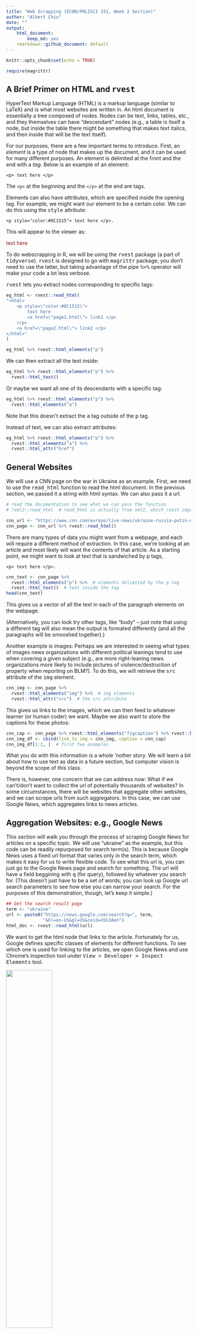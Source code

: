 ```yaml
---
title: "Web Scrapping (ECON/POLISCI 151, Week 2 Section)"
author: "Albert Chiu"
date: ""
output:
    html_document: 
        keep_md: yes
    rmarkdown::github_document: default
---
```


```r
knitr::opts_chunk$set(echo = TRUE)

require(magrittr)
```

## A Brief Primer on HTML and <tt>rvest</tt>
HyperText Markup Language (HTML) is a markup language (similar to LaTeX) and is what most websites are written in. An html document is essentially a tree composed of nodes. Nodes can be text, links, tables, etc., and they themselves can have "descendant" nodes (e.g., a table is itself a node, but inside the table there might be something that makes text italics, and then inside that will be the text itself).

For our purposes, there are a few important terms to introduce. First, an _element_ is a type of node that makes up the document, and it can be used for many different purposes. An element is delimited at the front and the end with a _tag_. Below is an example of an element:

    <p> text here </p>

The <tt>`<p>`</tt> at the beginning and the <tt>`</p>`</tt> at the end are tags. 

Elements can also have _attributes_, which are specified inside the opening tag. For example, we might want our element to be a certain color. We can do this using the <tt>style</tt> attribute:

    <p style="color:#8C1515"> text here </p>.

This will appear to the viewer as:

<p style="color:#8C1515"> text here </p>


To do webscrapping in R, we will be using the <tt>rvest</tt> package (a part of <tt>tidyverse</tt>). <tt>rvest</tt> is designed to go with <tt>magrittr</tt> package; you don't need to use the latter, but taking advantage of the pipe <tt>%>%</tt> operator will make your code a lot less verbose. 

<tt>rvest</tt> lets you extract nodes corresponding to specific tags:
```r
eg_html <- rvest::read_html(
"<html>
    <p style=\"color:#8C1515\">
        text here 
        <a href=\"page1.html\"> link1 </p>
    </p>
    <a href=\"page2.html\"> link2 </p>
</html>"
)

eg_html %>% rvest::html_elements("p")
```

We can then extract all the text inside:
```r
eg_html %>% rvest::html_elements("p") %>%
  rvest::html_text()
```

Or maybe we want all one of its descendants with a specific tag:
```r
eg_html %>% rvest::html_elements("p") %>%
  rvest::html_elements("a")
```

Note that this doesn't extract the <tt>a</tt> tag outside of the <tt>p</tt> tag.

Instead of text, we can also extract attributes:
```r
eg_html %>% rvest::html_elements("p") %>%
  rvest::html_elements("a") %>% 
  rvest::html_attr("href")
```

## General Websites
We will use a CNN page on the war in Ukraine as an example. First, we need to use the <tt>read_html</tt> function to read the html document. In the previous section, we passed it a string with html syntax. We can also pass it a url.

```r
# read the documentation to see what we can pass the function
# ?xml2::read_html  # read_html is actually from xml2, which rvest imports 

cnn_url <- "https://www.cnn.com/europe/live-news/ukraine-russia-putin-news-04-3-22/h_4d0118cfd6f30770be0f8f54e041f9d2"
cnn_page <- cnn_url %>% rvest::read_html()
```

There are many types of data you might want from a webpage, and each will require a different method of extraction. In this case, we're looking at an article and most likely will want the contents of that article. As a starting point, we might want to look at text that is sandwiched by p tags,

    <p> text here </p>.

```r
cnn_text <- cnn_page %>%
  rvest::html_elements("p") %>%  # elements delimited by the p tag
  rvest::html_text()  # text inside the tag
head(cnn_text)
```

This gives us a vector of all the text in each of the paragraph elements on the webpage. 

(Alternatively, you can look try other tags, like "body" -- just note that using a different tag will also mean the output is formated differently (and all the paragraphs will be smooshed together).)

Another example is images: Perhaps we are interested in seeing what types of images news organizations with different political leanings tend to use when covering a given subject (e.g., are more right-leaning news organizations more likely to include pictures of violence/destruction of property when reporting on BLM?). To do this, we will retrieve the <tt>src</tt> attribute of the <tt>img</tt> element.

```r
cnn_img <- cnn_page %>% 
  rvest::html_elements("img") %>%  # img elements
  rvest::html_attr("src")  # the src attribute
```


This gives us links to the images, which we can then feed to whatever learner (or human coder) we want. Maybe we also want to store the captions for these photos:

```r
cnn_cap <- cnn_page %>% rvest::html_elements("figcaption") %>% rvest::html_text()
cnn_img_df <- cbind(link_to_img = cnn_img, caption = cnn_cap)
cnn_img_df[1:2, ]  # first two examples
```

What you do with this information is a whole 'nother story. We will learn a bit about how to use text as data in a future section, but computer vision is beyond the scope of this class. 

There is, however, one concern that we can address now: What if we can't/don't want to collect the url of potentially thousands of websites? In some circumstances, there will be websites that aggregate other websites, and we can scrape urls from such aggregators. In this case, we can use Google News, which aggregates links to news articles.

## Aggregation Websites: e.g., Google News
This section will walk you through the process of scraping Google News for articles on a specific topic. We will use "ukraine" as the example, but this code can be readily repurposed for search term(s). This is because Google News uses a fixed url format that varies only in the search term, which makes it easy for us to write flexible code. To see what this url is, you can just go to the Google News page and search for something. The url will have a field beggining with <tt>q</tt> (for query), followed by whatever you search for. (This doesn't just have to be a set of words; you can look up Google url search parameters to see how else you can narrow your search. For the purposes of this demonstration, though, let's keep it simple.)
```r
## Get the search result page
term <- "ukraine"
url <- paste0("https://news.google.com/search?q=", term, 
              "&hl=en-US&gl=US&ceid=US%3Aen")
html_doc <- rvest::read_html(url)
```

We want to get the html node that links to the article. Fortunately for us, Google defines specific classes of elements for different functions. To see which one is used for linking to the articles, we open Google News and use Chrome's inspection tool under <tt>View > Developer > Inspect Elements</tt> tool.

![](inspect.png){#id .class width=50% height=50%}

The class of elements we want is called "VDXfz", and we want to extract the hyperlink from it, which is specified using the <tt>href</tt> attribute.
```r
## Get links on the page
links <- html_doc %>% rvest::html_nodes('.VDXfz') %>% rvest::html_attr('href')
```
If we take a look at the html code for the webpage, we can see that the link is a relative path (the file name, e.g., "index.html").
![href](node_href.png)
But we want an absolute path (the link you can enter into a web browser, e.g., "https://nytimes.com"). To get it in this format, we need to replace the root.
```r
# this will give us urls in the following format:
links[1]
# we want them instead to begin with the Google News address
links <- gsub("./articles/", "https://news.google.com/articles/", links)
```

Let's also record the title of each article. To see how to get this info, let's go back to Google News and open Chromes' Devloper Tools UI (or open the raw html file) and look for the corresponding node:
![title](node_title.png)

The class of elements we want seems to be called "DY5T1d". We want to extract the text from this element.
```r
titles <- html_doc %>% rvest::html_nodes('.DY5T1d') %>% rvest::html_text()

# take the first five words
trunc <- sapply(titles, FUN=function(x) 
  paste(c(unlist(strsplit(x, split=" +"))[1:5], "..."), collapse=" "))
df <- cbind(title = titles, truncated_title = unname(trunc), link = links) 
head(df[, c("truncated_title", "link")])
```
Now that we have the links to all these web pages, we can just loop through and do what we did in the first section to extract all the text/images (or whatever information you want).


## APIs: e.g., Twitter
What we did in the previous section is a bit cumbersom and the results messy. For example, though our intention was only to gather the body of the article, our data also includes author names.

Sometimes, it's much easier. Some websites have application programming interfaces (APIs), which you can query for specific and well-structured information. Twitter is one such website.

This time let's use a timely but lighter subject as an example: the Oscars.

To access Twitter's API, you need to [register as a devloper](https://developer.twitter.com/). 

We'll use the <tt>rtweet</tt> package. The <tt>search_tweets()</tt> function allows you to search for tweets, and you can specify a number of parameters or filters. We can be quite specific with what types of tweets we want to query.
```r
# tweets that: mention the oscars & are from verified users & are not replies
tw <- rtweet::search_tweets(q="\"oscars\" filter:verified -filter:replies",
                            include_rts = F,  # exclude retweets
                            lang="en",  # only tweets in English 
                            n=10)  # 10 tweets
```

The information is also organized nicely:
```r
# what type of information do we have
head(colnames(tw))  

# example of the text in a tweet
tw$text[1]
```
This is already looking cleaner than our news article example, but let's still do a bit of pre-processing. We'll go more in depth during our week on text as data, but for now let's just define a basic function for removing some (typically) unmeaningful words, as well as punctuation and whitespace, and apply it to each tweet.
```r
clean_text <- function(x) {
  x %>% tm::removeWords(stopwords::stopwords("en")) %>% 
    tm::stripWhitespace() %>%
    tm::removePunctuation()
}

## Clean tweets
# before
tw[, c("screen_name", "text")]

# after
tw_wrds <- unname(sapply(tw$text, clean_text))
head(tw_wrds)
```

Again, what you do with this data is a different topic. For now, let's do something simple: see which words appear the most often.
```r
# split into words
tw_wrds <- sapply(tw_wrds, FUN=function(x) strsplit(tolower(x), split=" +"))

count <- table(unlist(tw_wrds))
sort(count[count > 1], decreasing = T)
```

The <tt>rtweet</tt> package has lots of other functions that you may find useful. If you want to use Twitter for your project, I encourage you to read the package's documentation. I'll just point out one other function, one which gets tweets from a specific user:
```r
# last 2 tweets from the UN
tl <- rtweet::get_timeline(user="UN", n=2)
tl$text
```
